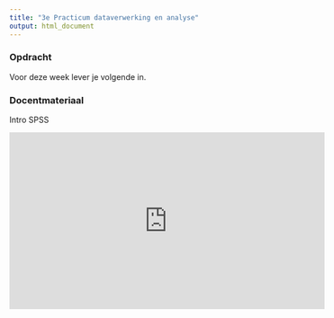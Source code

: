 ```yaml
---
title: "3e Practicum dataverwerking en analyse"
output: html_document
---
```



### Opdracht

Voor deze week lever je volgende in.


### Docentmateriaal

Intro SPSS

<iframe width="560" height="315" src="https://www.youtube.com/embed/ADDR3_Ng5CA" frameborder="0" allow="autoplay; encrypted-media" allowfullscreen></iframe>